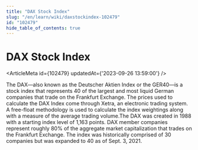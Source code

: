```yaml
---
title: "DAX Stock Index"
slug: "/en/learn/wiki/daxstockindex-102479"
id: "102479"
hide_table_of_contents: true
---
```



# DAX Stock Index

<ArticleMeta id={102479} updatedAt={'2023-09-26 13:59:00'} />
<div className='border-solid border-b border-t-0 my-4 border-[var(--ifm-color-gray-300)]' />

The DAX—also known as the Deutscher Aktien Index or the GER40—is a stock index that represents 40 of the largest and most liquid German companies that trade on the Frankfurt Exchange. The prices used to calculate the DAX Index come through Xetra, an electronic trading system. A free-float methodology is used to calculate the index weightings along with a measure of the average trading volume.The DAX was created in 1988 with a starting index level of 1,163 points. DAX member companies represent roughly 80% of the aggregate market capitalization that trades on the Frankfurt Exchange. The index was historically comprised of 30 companies but was expanded to 40 as of Sept. 3, 2021.
